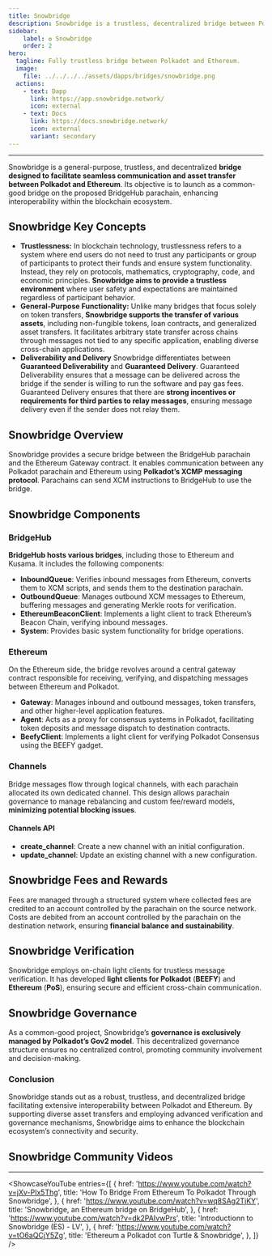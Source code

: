 ```yaml
---
title: Snowbridge
description: Snowbridge is a trustless, decentralized bridge between Polkadot and Ethereum, enabling seamless cross-chain communication and diverse asset transfers with secure governance.
sidebar:
    label: ✪ Snowbridge
    order: 2
hero:
  tagline: Fully trustless bridge between Polkadot and Ethereum.
  image: 
    file: ../../../../assets/dapps/bridges/snowbridge.png
  actions:
    - text: Dapp
      link: https://app.snowbridge.network/
      icon: external
    - text: Docs
      link: https://docs.snowbridge.network/
      icon: external
      variant: secondary
---
```

---


Snowbridge is a general-purpose, trustless, and decentralized **bridge designed to facilitate seamless communication and asset transfer between Polkadot and Ethereum**. Its objective is to launch as a common-good bridge on the proposed BridgeHub parachain, enhancing interoperability within the blockchain ecosystem.

## Snowbridge Key Concepts
- **Trustlessness:** In blockchain technology, trustlessness refers to a system where end users do not need to trust any participants or group of participants to protect their funds and ensure system functionality. Instead, they rely on protocols, mathematics, cryptography, code, and economic principles. **Snowbridge aims to provide a trustless environment** where user safety and expectations are maintained regardless of participant behavior.
- **General-Purpose Functionality:** Unlike many bridges that focus solely on token transfers, **Snowbridge supports the transfer of various assets**, including non-fungible tokens, loan contracts, and generalized asset transfers. It facilitates arbitrary state transfer across chains through messages not tied to any specific application, enabling diverse cross-chain applications.
- **Deliverability and Delivery**
Snowbridge differentiates between **Guaranteed Deliverability** and **Guaranteed Delivery**. Guaranteed Deliverability ensures that a message can be delivered across the bridge if the sender is willing to run the software and pay gas fees. Guaranteed Delivery ensures that there are **strong incentives or requirements for third parties to relay messages**, ensuring message delivery even if the sender does not relay them.
## Snowbridge Overview
Snowbridge provides a secure bridge between the BridgeHub parachain and the Ethereum Gateway contract. It enables communication between any Polkadot parachain and Ethereum using **Polkadot’s XCMP messaging protocol**. Parachains can send XCM instructions to BridgeHub to use the bridge.

## Snowbridge Components
### BridgeHub
**BridgeHub hosts various bridges**, including those to Ethereum and Kusama. It includes the following components:
- **InboundQueue**: Verifies inbound messages from Ethereum, converts them to XCM scripts, and sends them to the destination parachain.
- **OutboundQueue**: Manages outbound XCM messages to Ethereum, buffering messages and generating Merkle roots for verification.
- **EthereumBeaconClient**: Implements a light client to track Ethereum’s Beacon Chain, verifying inbound messages.
- **System**: Provides basic system functionality for bridge operations.

### Ethereum
On the Ethereum side, the bridge revolves around a central gateway contract responsible for receiving, verifying, and dispatching messages between Ethereum and Polkadot.
- **Gateway**: Manages inbound and outbound messages, token transfers, and other higher-level application features.
- **Agent**: Acts as a proxy for consensus systems in Polkadot, facilitating token deposits and message dispatch to destination contracts.
- **BeefyClient**: Implements a light client for verifying Polkadot Consensus using the BEEFY gadget.

### Channels
Bridge messages flow through logical channels, with each parachain allocated its own dedicated channel. This design allows parachain governance to manage rebalancing and custom fee/reward models, **minimizing potential blocking issues**.

#### Channels API
- **create\_channel**: Create a new channel with an initial configuration.
- **update\_channel**: Update an existing channel with a new configuration.

## Snowbridge Fees and Rewards
Fees are managed through a structured system where collected fees are credited to an account controlled by the parachain on the source network. Costs are debited from an account controlled by the parachain on the destination network, ensuring **financial balance and sustainability**.

## Snowbridge Verification
Snowbridge employs on-chain light clients for trustless message verification. It has developed **light clients for Polkadot** (**BEEFY**) and **Ethereum** (**PoS**), ensuring secure and efficient cross-chain communication.

## Snowbridge Governance
As a common-good project, Snowbridge’s **governance is exclusively managed by Polkadot’s Gov2 model**. This decentralized governance structure ensures no centralized control, promoting community involvement and decision-making.

### Conclusion
Snowbridge stands out as a robust, trustless, and decentralized bridge facilitating extensive interoperability between Polkadot and Ethereum. By supporting diverse asset transfers and employing advanced verification and governance mechanisms, Snowbridge aims to enhance the blockchain ecosystem’s connectivity and security.

## Snowbridge Community Videos
------------
<ShowcaseYouTube
  entries={[
        {
      href: 'https://www.youtube.com/watch?v=jXv-PIx5Thg',
      title: 'How To Bridge From Ethereum To Polkadot Through Snowbridge',
    },
        {
        href: 'https://www.youtube.com/watch?v=wq8SAg2TjKY',
      title: 'Snowbridge, an Ethereum bridge on BridgeHub',
    },
        {
      href: 'https://www.youtube.com/watch?v=dk2PAIvwPrs',
      title: 'Introductionn to Snowbridge (ES) - LV',
    },
        {
        href: 'https://www.youtube.com/watch?v=tO6aQCjY5Zg',
      title: 'Ethereum a Polkadot con Turtle & Snowbridge',
    },
  ]} />